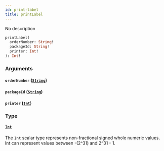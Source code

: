 ```yaml
---
id: print-label
title: printLabel
---
```


No description

```graphql
printLabel(
  orderNumber: String!
  packageId: String!
  printer: Int!
): Int!

```

### Arguments

#### `orderNumber` ([`String`](../../rate-manager-service/scalars/string))

#### `packageId` ([`String`](../../rate-manager-service/scalars/string))

#### `printer` ([`Int`](../../rate-manager-service/scalars/int))

### Type

#### [`Int`](../../rate-manager-service/scalars/int)

The `Int` scalar type represents non-fractional signed whole numeric values. Int can represent values between -(2^31) and 2^31 - 1.
